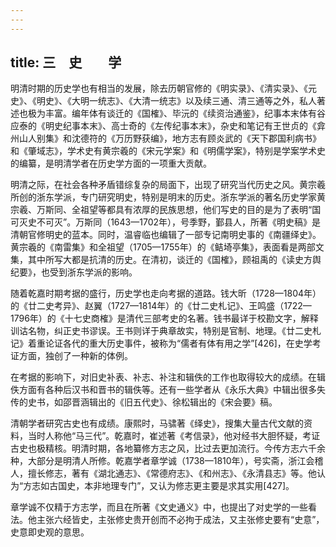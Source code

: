 ```yaml
---
---
---
```

title: 三　史　　学
---




明清时期的历史学也有相当的发展，除去历朝官修的《明实录》、《清实录》、《元史》、《明史》、《大明一统志》、《大清一统志》以及续三通、清三通等之外，私人著述也极为丰富。编年体有谈迁的《国榷》、毕沅的《续资治通鉴》，纪事本末体有谷应泰的《明史纪事本末》、高士奇的《左传纪事本末》，杂史和笔记有王世贞的《弇州山人别集》和沈德符的《万历野获编》，地方志有顾炎武的《天下郡国利病书》和《肇域志》，学术史有黄宗羲的《宋元学案》和《明儒学案》，特别是学案学术史的编纂，是明清学者在历史学方面的一项重大贡献。

明清之际，在社会各种矛盾错综复杂的局面下，出现了研究当代历史之风。黄宗羲所创的浙东学派，专门研究明史，特别是明末的历史。浙东学派的著名历史学家黄宗羲、万斯同、全祖望等都具有浓厚的民族思想，他们写史的目的是为了表明“国可灭史不可灭”。万斯同（1643—1702年），号季野，鄞县人，所著《明史稿》是清朝官修明史的蓝本。同时，温睿临也编辑了一部专记南明史事的《南疆绎史》。黄宗羲的《南雷集》和全祖望（1705—1755年）的《鲒埼亭集》，表面看是两部文集，其中所写大都是抗清的历史。在清初，谈迁的《国榷》，顾祖禹的《读史方舆纪要》，也受到浙东学派的影响。

随着乾嘉时期考据的盛行，历史学也走向考据的道路。钱大昕（1728—1804年）的《廿二史考异》、赵翼（1727—1814年）的《廿二史札记》、王鸣盛（1722—1796年）的《十七史商榷》是清代三部考史的名著。钱书最详于校勘文字，解释训诂名物，纠正史书谬误。王书则详于典章故实，特别是官制、地理。《廿二史札记》着重论证各代的重大历史事件，被称为“儒者有体有用之学”[426]，在史学考证方面，独创了一种新的体例。

在考据的影响下，对旧史补表、补志、补注和辑佚的工作也取得较大的成绩。在辑佚方面有各种后汉书和晋书的辑佚等。还有一些学者从《永乐大典》中辑出很多失传的史书，如邵晋涵辑出的《旧五代史》、徐松辑出的《宋会要》稿。

清朝学者研究古史也有成绩。康熙时，马骕著《绎史》，搜集大量古代文献的资料，当时人称他“马三代”。乾嘉时，崔述著《考信录》，他对经书大胆怀疑，考证古史也极精核。明清时期，各地纂修方志之风，比过去更加流行。今传方志六千余种，大部分是明清人所修。乾嘉学者章学诚（1738—1810年），号实斋，浙江会稽人，擅长修志，著有《湖北通志》、《常德府志》、《和州志》、《永清县志》等。他认为“方志如古国史，本非地理专门”，又认为修志更主要是求其实用[427]。

章学诚不仅精于方志学，而且在所著《文史通义》中，也提出了对史学的一些看法。他主张六经皆史，主张修史贵开创而不必拘于成法，又主张修史要有“史意”，史意即史观的意思。